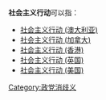 '''社会主义行动'''可以指：
*[[社会主义行动_(澳大利亚)|社会主义行动 (澳大利亚)]]
*[[社会主义行动_(加拿大)|社会主义行动 (加拿大)]]
*[[社会主义行动_(香港)|社会主义行动 (香港)]]
*[[社会主义行动_(英国)|社会主义行动 (英国)]]
*[[社会主义行动_(美国)|社会主义行动 (美国)]]
{{disambig|Cat=六字组织机构消歧义}}

[[Category:政党消歧义|Category:政党消歧义]]